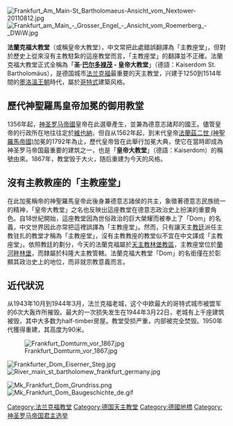 [[File:Frankfurt_Am_Main-St_Bartholomaeus-Ansicht_vom_Nextower-20110812.jpg|thumb]]
[[File:Frankfurt_am_Main_-_Grosser_Engel_-_Ansicht_vom_Roemerberg_-_DWiW.jpg|thumb]]

'''法蘭克福大教堂'''（或稱皇帝大教堂），中文常把此處錯誤翻譯為「主教座堂」，但對於歷史上從來沒有主教駐紮的這座教堂而言，「主教座堂」的翻譯並不正確。法蘭克福大教堂正式全稱為「'''圣·[[巴尔多禄茂|巴尔多禄茂]] - 皇帝大教堂'''」（德語：Kaiserdom St. Bartholomäus），是德国城市[[法兰克福|法兰克福]]最重要的天主教堂，兴建于1250到1514年間的[[墨洛溫王朝|墨洛溫王朝]]時代，屬於[[哥特式|哥特式]]建築风格。

==歷代神聖羅馬皇帝加冕的御用教堂==
1356年起，[[神圣罗马帝國|神圣罗马帝國]]皇帝在此選舉產生，並兼為德意志諸邦的國王。儘管皇帝的行政所在地往往定於[[維也納|維也納]]，但自从1562年起，到末代皇帝[[法蘭茲二世_(神聖羅馬帝國)|法蘭茲二世 (神聖羅馬帝國)]]加冕的1792年為止，歷代皇帝皆在此舉行加冕大典，使它在當時即成為神圣罗马帝国最重要的建筑之一，也是「'''皇帝大教堂'''」（德語：Kaiserdom）的稱號由來。1867年，教堂毁于大火，随后重建为今天的风格。

==沒有主教教座的「主教座堂」==
在此加冕稱帝的神聖羅馬皇帝此後身兼德意志諸侯的共主，象徵著德意志民族统一的精神，「皇帝大教堂」之名也反映出這座教堂在德意志政治史上扮演的重要角色。自18世紀開始，這座教堂因為世俗政治的巨大榮耀而被奉上了「Dom」的名義，中文世界因此亦常把這裡誤譯為「主教座堂」。然而，只有讓天主[[教廷|教廷]]派任主教驻扎的教堂才稱為「主教座堂」，沒有主教教座的教堂似不宜在中文譯成「主教座堂」。依照教廷的劃分，今天的法蘭克福屬於[[天主教林堡教區|天主教林堡教區]]，主教座堂位於[[蘭河畔林堡|蘭河畔林堡]]，而隸屬於科隆大主教管轄。法蘭克福大教堂「Dom」的名銜僅在於彰顯其政治史上的地位，而非就宗教意義而言。

==近代狀況==
从1943年10月到1944年3月，法兰克福老城，这个中欧最大的哥特式城市被盟军的6次大轰炸所摧毁。最大的一次损失发生在1944年3月22日，老城有上千座建筑被毁，其中大多数为half-timber房屋。教堂受损严重，内部被完全焚毁。1950年代獲得重建，其高度为90米。

[[File:Frankfurt_Domturm_vor_1867.jpg|thumb]]


[[File:Frankfurter_Dom_Eiserner_Steg.jpg|thumb]]
[[File:River_main_st_bartholomew_frankfurt_germany.jpg|thumb]]

[[File:Mk_Frankfurt_Dom_Grundriss.png|thumb]]
[[File:Mk_Frankfurt_Dom_Baugeschichte_de.gif|thumb]]




{{commons|Kaiserdom St. Bartholomäus}}

{{coord|50|06|38|N|8|41|06|E|display=title|region:DE-HE_type:landmark_source:dewiki}}

{{Authority control}}
[[Category:法兰克福教堂|Category:法兰克福教堂]]
[[Category:德国天主教堂|Category:德国天主教堂]]
[[Category:德國地標|Category:德國地標]]
[[Category:神圣罗马帝国君主选举|Category:神圣罗马帝国君主选举]]